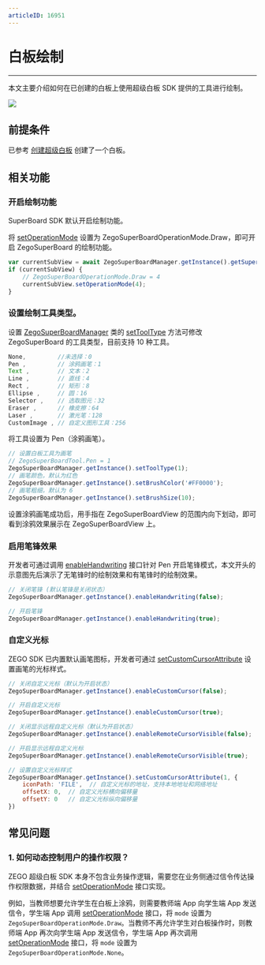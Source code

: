 ```yaml
---
articleID: 16951
---
```


# 白板绘制

 - - -

本文主要介绍如何在已创建的白板上使用超级白板 SDK 提供的工具进行绘制。

<Frame width="512" height="auto" caption=""><img src="https://storage.zego.im/sdk-doc/Pics/WhiteboardView/postman/superboard_scatch.gif" /></Frame>

## 前提条件

已参考 [创建超级白板](../Quick%20Start/create%20white%20board.mdx) 创建了一个白板。

## 相关功能

### 开启绘制功能

<Note title="说明">

SuperBoard SDK 默认开启绘制功能。
</Note>

将 [setOperationMode](@setOperationMode) 设置为 ZegoSuperBoardOperationMode.Draw，即可开启 ZegoSuperBoard 的绘制功能。

```javascript
var currentSubView = await ZegoSuperBoardManager.getInstance().getSuperBoardView().getCurrentSuperBoardSubView();
if (currentSubView) {
    // ZegoSuperBoardOperationMode.Draw = 4
    currentSubView.setOperationMode(4);
}
```

### 设置绘制工具类型。   

设置 [ZegoSuperBoardManager](@-ZegoSuperBoardManager) 类的 [setToolType](@setToolType) 方法可修改 ZegoSuperBoard 的工具类型，目前支持 10 种工具。

```javascript
None,         //未选择：0
Pen ,         // 涂鸦画笔：1
Text ,        // 文本：2
Line ,        // 直线：4
Rect ,        // 矩形：8
Ellipse ,     // 圆：16
Selector ,    // 选取图元：32
Eraser ,      // 橡皮擦：64
Laser ,       // 激光笔：128
CustomImage , // 自定义图形工具：256
```

将工具设置为 Pen（涂鸦画笔）。

```javascript
// 设置白板工具为画笔
// ZegoSuperBoardTool.Pen = 1
ZegoSuperBoardManager.getInstance().setToolType(1);
// 画笔颜色，默认为红色
ZegoSuperBoardManager.getInstance().setBrushColor('#FF0000');
// 画笔粗细，默认为 6
ZegoSuperBoardManager.getInstance().setBrushSize(10);
```

设置涂鸦画笔成功后，用手指在 ZegoSuperBoardView 的范围内向下划动，即可看到涂鸦效果展示在 ZegoSuperBoardView 上。

### 启用笔锋效果

开发者可通过调用 [enableHandwriting](@enableHandwriting) 接口针对 Pen 开启笔锋模式，本文开头的示意图先后演示了无笔锋时的绘制效果和有笔锋时的绘制效果。

```javascript
// 关闭笔锋 (默认笔锋是关闭状态）
ZegoSuperBoardManager.getInstance().enableHandwriting(false);

// 开启笔锋
ZegoSuperBoardManager.getInstance().enableHandwriting(true);
```

### 自定义光标

ZEGO SDK 已内置默认画笔图标，开发者可通过 [setCustomCursorAttribute](@setCustomCursorAttribute) 设置画笔的光标样式。

```javascript
// 关闭自定义光标（默认为开启状态） 
ZegoSuperBoardManager.getInstance().enableCustomCursor(false);

// 开启自定义光标 
ZegoSuperBoardManager.getInstance().enableCustomCursor(true);

// 关闭显示远程自定义光标（默认为开启状态） 
ZegoSuperBoardManager.getInstance().enableRemoteCursorVisible(false);

// 开启显示远程自定义光标 
ZegoSuperBoardManager.getInstance().enableRemoteCursorVisible(true);

// 设置自定义光标样式
ZegoSuperBoardManager.getInstance().setCustomCursorAttribute(1, {
    iconPath: 'FILE',  // 自定义光标的地址，支持本地地址和网络地址
    offsetX: 0,  // 自定义光标横向偏移量
    offsetY: 0   // 自定义光标纵向偏移量
})
```

## 常见问题

### 1. 如何动态控制用户的操作权限？

ZEGO 超级白板 SDK 本身不包含业务操作逻辑，需要您在业务侧通过信令传达操作权限数据，并结合 [setOperationMode](@setOperationMode) 接口实现。

例如，当教师想要允许学生在白板上涂鸦，则需要教师端 App 向学生端 App 发送信令，学生端 App 调用 [setOperationMode](@setOperationMode) 接口，将 `mode` 设置为 `ZegoSuperBoardOperationMode.Draw`。当教师不再允许学生对白板操作时，则教师端 App 再次向学生端 App 发送信令，学生端 App 再次调用 [setOperationMode](@setOperationMode) 接口，将 `mode` 设置为 `ZegoSuperBoardOperationMode.None`。
